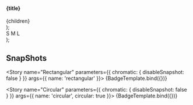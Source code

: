 
<Meta
  title="Snapshots/Badge"
  component={Template}
/>

  <section>
    <h4>{title}</h4>
    <div style={{ display: 'flex', gap: '10px' }}>{children}</div>
  </section>
);

  <div>
    <Container title="Positions">
      <BadgeWrapper circular={props.circular}>
        <Badge position="top-left" {...props} />
      </BadgeWrapper>
      <BadgeWrapper circular={props.circular}>
        <Badge position="top-right" {...props} />
      </BadgeWrapper>
      <BadgeWrapper circular={props.circular}>
        <Badge position="bottom-left" {...props} />
      </BadgeWrapper>
      <BadgeWrapper circular={props.circular}>
        <Badge position="bottom-right" {...props} />
      </BadgeWrapper>
    </Container>
    <Container title="Sizes">
      <BadgeWrapper circular={props.circular}>
        <Badge size="small" {...props}>
          S
        </Badge>
      </BadgeWrapper>
      <BadgeWrapper circular={props.circular}>
        <Badge size="medium" {...props}>
          M
        </Badge>
      </BadgeWrapper>
      <BadgeWrapper circular={props.circular}>
        <Badge size="large" {...props}>
          L
        </Badge>
      </BadgeWrapper>
    </Container>
    <Container title="Colors">
      <BadgeWrapper circular={props.circular}>
        <Badge size="medium" color="primary" {...props} />
      </BadgeWrapper>
      <BadgeWrapper circular={props.circular}>
        <Badge size="medium" color="secondary" {...props} />
      </BadgeWrapper>
      <BadgeWrapper circular={props.circular}>
        <Badge size="medium" color="success" {...props} />
      </BadgeWrapper>
      <BadgeWrapper circular={props.circular}>
        <Badge size="medium" color="danger" {...props} />
      </BadgeWrapper>
      <BadgeWrapper circular={props.circular}>
        <Badge size="medium" color="warning" {...props} />
      </BadgeWrapper>
      <BadgeWrapper circular={props.circular}>
        <Badge size="medium" color="disabled" {...props} />
      </BadgeWrapper>
    </Container>
    <Container title="Content">
      <BadgeWrapper circular={props.circular}>
        <Badge {...props} />
      </BadgeWrapper>
      <BadgeWrapper circular={props.circular}>
        <Badge value="10" {...props} />
      </BadgeWrapper>
      <BadgeWrapper circular={props.circular}>
        <Badge icon="settings" {...props} />
      </BadgeWrapper>
    </Container>
  </div>
);

## SnapShots

<Story name="Rectangular" parameters={{ chromatic: { disableSnapshot: false } }}  args={{ name: 'rectangular' }}>
  {BadgeTemplate.bind({})}
</Story>

<Story name="Circular" parameters={{ chromatic: { disableSnapshot: false } }} args={{ name: 'circular', circular: true }}>
  {BadgeTemplate.bind({})}
</Story>
